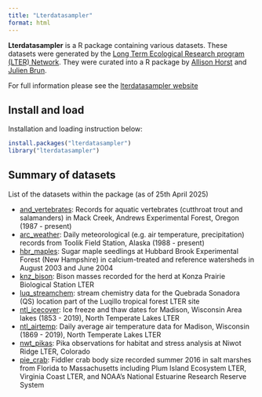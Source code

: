 ```yaml
---
title: "Lterdatasampler"
format: html
---
```


__Lterdatasampler__ is a R package containing various datasets.
These datasets were generated by the [Long Term Ecological Research program (LTER) Network](https://lternet.edu/).
They were curated into a R package by [Allison Horst](https://allisonhorst.com/) and [Julien Brun](https://brunj7.github.io/).

For full information please see the [lterdatasampler website](https://lter.github.io/lterdatasampler/)

## Install and load

Installation and loading instruction below:

```r
install.packages("lterdatasampler")
library("lterdatasampler")
```

## Summary of datasets

List of the datasets within the package (as of 25th April 2025)

- [and_vertebrates](https://lter.github.io/lterdatasampler/reference/and_vertebrates.html): Records for aquatic vertebrates (cutthroat trout and salamanders) in Mack Creek, Andrews Experimental Forest, Oregon (1987 - present)
- [arc_weather](https://lter.github.io/lterdatasampler/reference/arc_weather.html): Daily meteorological (e.g. air temperature, precipitation) records from Toolik Field Station, Alaska (1988 - present)
- [hbr_maples](https://lter.github.io/lterdatasampler/reference/hbr_maples.html): Sugar maple seedlings at Hubbard Brook Experimental Forest (New Hampshire) in calcium-treated and reference watersheds in August 2003 and June 2004
- [knz_bison](https://lter.github.io/lterdatasampler/reference/knz_bison.html): Bison masses recorded for the herd at Konza Prairie Biological Station LTER
- [luq_streamchem](https://lter.github.io/lterdatasampler/reference/luq_streamchem.html): stream chemistry data for the Quebrada Sonadora (QS) location part of the Luqillo tropical forest LTER site
- [ntl_icecover](https://lter.github.io/lterdatasampler/reference/ntl_icecover.html): Ice freeze and thaw dates for Madison, Wisconsin Area lakes (1853 - 2019), North Temperate Lakes LTER
- [ntl_airtemp](https://lter.github.io/lterdatasampler/reference/ntl_airtemp.html): Daily average air temperature data for Madison, Wisconsin (1869 - 2019), North Temperate Lakes LTER
- [nwt_pikas](https://lter.github.io/lterdatasampler/reference/nwt_pikas.html): Pika observations for habitat and stress analysis at Niwot Ridge LTER, Colorado
- [pie_crab](https://lter.github.io/lterdatasampler/reference/pie_crab.html): Fiddler crab body size recorded summer 2016 in salt marshes from Florida to Massachusetts including Plum Island Ecosystem LTER, Virginia Coast LTER, and NOAA’s National Estuarine Research Reserve System


